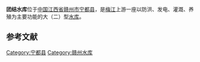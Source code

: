 {{Infobox Reservoir
|name                     = 团结水库
|nickname                 = 
|image                    = 
|image_caption            = 
|map                      = 
|map_caption              = 
|pushpin_map              = China
|pushpin_map_caption      = 团结水库在中国的位置
|code                     = BFH10410312
|class                    = 大（二）型[[水库|水库]]
|location_of_reservoir    = [[江西省|江西省]][[赣州市|赣州市]][[宁都县|宁都县]]<br/>[[洛口镇|洛口镇]]、[[东韶乡|东韶乡]]及[[肖田乡|肖田乡]]交界处<ref name="erhainews"/>
|location_of_dam          = 
|inflow                   = 
|outflow                  = [[梅江_(赣江支流)|梅江]]
|catchment_area           = 
|reservoir_area           = 11.25
|mean_depth               = 11.00
|maximum_depth            = 
|flood_level              = 
|normal_water_level       = 242.00
|dead_water_level         = 
|water_quality            = Ⅲ类
|island                   = 
|maximum_storage_capacity = 
|normal_storage_capacity  = 1.020亿
|dead_storage_capacity    = 
|elevation_of_dam         = 
|height_of_dam            = 
|length_of_dam            = 
|width_of_dam             = 
|installed_capacity       = 
|start                    = 
|complete                 = 
|cost                     = 
|emigrate                 = 
|latd              = 26
|latm              = 54
|lats              = 21
|latNS             = N
|longd             = 116
|longm             = 03
|longs             = 39
|longEW            = E
|website           = 
|footnotes         = 资料主要来源：<ref>[http://www.jxsl.gov.cn/upload//20090429040716281.doc 江西省重点水库基本情况表.doc]{{dead link|date=2017年12月 |bot=InternetArchiveBot |fix-attempted=yes }}</ref>
}}
'''团结水库'''位于[[中国|中国]][[江西省|江西省]][[赣州市|赣州市]][[宁都县|宁都县]]，是[[梅江_(赣江支流)|梅江]]上游一座以防洪、发电、灌溉、养殖为主要功能的大（二）型[[水库|水库]]。
==参考文献==
{{Reflist|30em|refs=
<ref name="erhainews">{{cite web | url = http://www.erhainews.com/n81751.html | title = 赣州旅游：宁都风景优美的团结水库 | publisher = erhainews.com | date = 2015-07-29 | accessdate = 2016-11-07 | archive-date = 2019-09-16 | archive-url = https://web.archive.org/web/20190916030921/http://www.erhainews.com/n81751.html | dead-url = no }}</ref>
}}

{{Jiangxi Reservoir}}

{{DEFAULTSORT:Tuan}}
[[Category:宁都县|Category:宁都县]]
[[Category:赣州水库|Category:赣州水库]]